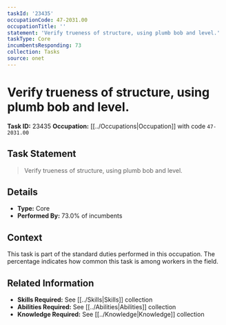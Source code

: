 ```yaml
---
taskId: '23435'
occupationCode: 47-2031.00
occupationTitle: ''
statement: 'Verify trueness of structure, using plumb bob and level.'
taskType: Core
incumbentsResponding: 73
collection: Tasks
source: onet
---
```

# Verify trueness of structure, using plumb bob and level.

**Task ID:** 23435
**Occupation:** [[../Occupations|Occupation]] with code `47-2031.00`

## Task Statement

> Verify trueness of structure, using plumb bob and level.

## Details

- **Type:** Core
- **Performed By:** 73.0% of incumbents

## Context

This task is part of the standard duties performed in this occupation. The percentage indicates how common this task is among workers in the field.

## Related Information

- **Skills Required:** See [[../Skills|Skills]] collection
- **Abilities Required:** See [[../Abilities|Abilities]] collection
- **Knowledge Required:** See [[../Knowledge|Knowledge]] collection
